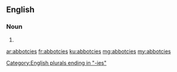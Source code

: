 ==English==

===Noun===
{{head|en}}
# {{plural of|abbotcy}}

[[Category:English plurals ending in "-ies"]]

[[ar:abbotcies]]
[[fr:abbotcies]]
[[ku:abbotcies]]
[[mg:abbotcies]]
[[my:abbotcies]]